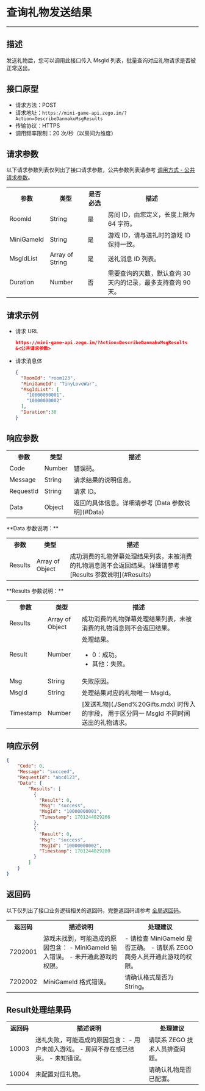 # 查询礼物发送结果

- - -


## 描述

发送礼物后，您可以调用此接口传入 MsgId 列表，批量查询对应礼物请求是否被正常送出。


## 接口原型

- 请求方法：POST
- 请求地址：`https://mini-game-api.zego.im/?Action=DescribeDanmakuMsgResults`
- 传输协议：HTTPS
- 调用频率限制：20 次/秒（以房间为维度）

## 请求参数

以下请求参数列表仅列出了接口请求参数，公共参数列表请参考 [调用方式 - 公共请求参数](../Making%20API%20Requests.mdx#公共请求参数)。

<table>
  
<tbody><tr data-row-level="1">
<th>参数</th>
<th>类型</th>
<th>是否必选</th>
<th>描述</th>
</tr>
<tr data-row-level="2">
<td>RoomId</td>
<td>String</td>
<td>是</td>
<td>房间 ID，由您定义，长度上限为 64 字符。</td>
</tr>
<tr data-row-level="3">
<td>MiniGameId</td>
<td>String</td>
<td>是</td>
<td>游戏 ID，请与送礼时的游戏 ID 保持一致。</td>
</tr>
<tr data-row-level="4">
<td>MsgIdList</td>
<td>Array of String</td>
<td>是</td>
<td>送礼消息 ID 列表。</td>
</tr>
<tr data-row-level="5">
<td>Duration</td>
<td>Number</td>
<td>否</td>
<td>需要查询的天数，默认查询 30 天内的记录，最多支持查询 90 天。</td>
</tr>
</tbody></table>


## 请求示例

- 请求 URL
  
    ```json
    https://mini-game-api.zego.im/?Action=DescribeDanmakuMsgResults
    &<公共请求参数>
    ```

- 请求消息体
  
    ```json
    {
      "RoomId": "room123",
      "MiniGameId": "TinyLoveWar",
      "MsgIdList": [
        "10000000001",
        "10000000002"
      ],
      "Duration":30
    }
    ```

## 响应参数

<table class="collapsible-table" >
  
<tbody><tr data-row-level="1">
<th>参数</th>
<th>类型</th>
<th>描述</th>
</tr>
<tr data-row-level="2">
<td>Code</td>
<td>Number</td>
<td>错误码。</td>
</tr>
<tr data-row-level="3">
<td>Message</td>
<td>String</td>
<td>请求结果的说明信息。</td>
</tr>
<tr data-row-level="4">
<td>RequestId</td>
<td>String</td>
<td>请求 ID。</td>
</tr>
<tr data-row-level="5" data-row-child="true">
<td>Data</td>
<td>Object</td>
<td>返回的具体信息。详细请参考 [Data 参数说明](#Data)</td>
</tr>
</tbody></table>

<a id="Data" />
**Data 参数说明：**
<table>
<tbody>
<tr data-row-level="1">
<th>参数</th>
<th>类型</th>
<th>描述</th>
</tr>
<tr data-row-level="5-1" data-row-child="true">
<td>Results</td>
<td>Array of Object</td>
<td>成功消费的礼物弹幕处理结果列表，未被消费的礼物消息则不会返回结果。详细请参考 [Results 参数说明](#Results)</td>
</tr>
</tbody>
</table>

<a id="Results" />
**Results 参数说明：**
<table>
<tbody>
<tr data-row-level="1">
<th>参数</th>
<th>类型</th>
<th>描述</th>
</tr>
<tr data-row-level="5-1" data-row-child="true">
<td>Results</td>
<td>Array of Object</td>
<td>成功消费的礼物弹幕处理结果列表，未被消费的礼物消息则不会返回结果。</td>
</tr>
<tr data-row-level="5-1-1">
<td>Result</td>
<td>Number</td>
<td>处理结果。<ul><li>0：成功。</li><li>其他：失败。</li></ul></td>
</tr>
<tr data-row-level="5-1-2">
<td>Msg</td>
<td>String</td>
<td>失败原因。</td>
</tr>
<tr data-row-level="5-1-3">
<td>MsgId</td>
<td>String</td>
<td>处理结果对应的礼物唯一 MsgId。</td>
</tr>
<tr data-row-level="5-1-4">
<td>Timestamp</td>
<td>Number</td>
<td>[发送礼物](./Send%20Gifts.mdx) 时传入的字段，
用于区分同一 MsgId 不同时间送出的礼物请求。</td>
</tr>
</tbody>
</table>

## 响应示例

```json
{
    "Code": 0,
    "Message": "succeed",
    "RequestId": "abcd123",
    "Data": {
        "Results": [
          {
            "Result": 0,
            "Msg": "success",
            "MsgId": "10000000001",
            "Timestamp": 1701244029266
          },
          {
            "Result": 0,
            "Msg": "success",
            "MsgId": "10000000002",
            "Timestamp": 1701244029280
          }
        ]
    }
}
```

## 返回码

以下仅列出了接口业务逻辑相关的返回码，完整返回码请参考 [全局返回码](../Return%20Codes.mdx)。

<table>
  
<tbody><tr>
<th>返回码</th>
<th>描述说明</th>
<th>处理建议</th>
</tr>
<tr>
<td>7202001</td>
<td>
游戏未找到，可能造成的原因包含：
- MiniGameId 输入错误。
- 未开通此游戏的权限。
</td>
<td>
- 请检查 MiniGameId 是否正确。
- 请联系 ZEGO 商务人员开通此游戏的权限。
</td>
</tr>
<tr>
<td>7202002</td>
<td>MiniGameId 格式错误。</td>
<td>请确认格式是否为 String。</td>
</tr>
</tbody></table>

## Result处理结果码

<table>
  
<tbody><tr>
<th>返回码</th>
<th>描述说明</th>
<th>处理建议</th>
</tr>
<tr>
<td>10003</td>
<td>
送礼失败，可能造成的原因包含：
- 用户未加入游戏。
- 房间不存在或已结束。
- 未知错误。
</td>
<td>请联系 ZEGO 技术人员排查问题。</td>
</tr>
<tr>
<td>10004</td>
<td>未配置对应礼物。</td>
<td>请确认礼物是否已配置。</td>
</tr>
</tbody></table>
